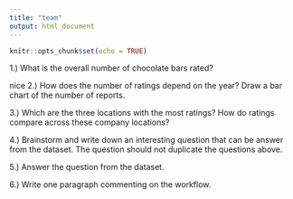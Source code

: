 ```yaml
---
title: "team"
output: html_document
---
```


```r
knitr::opts_chunk$set(echo = TRUE)
```

1.) What is the overall number of chocolate bars rated?

nice
2.) How does the number of ratings depend on the year? Draw a bar chart of the number of reports.


3.) Which are the three locations with the most ratings? How do ratings compare across these company locations?

4.) Brainstorm and write down an interesting question that can be answer from the dataset. The question should not duplicate the questions above.

5.) Answer the question from the dataset.

6.) Write one paragraph commenting on the workflow.
